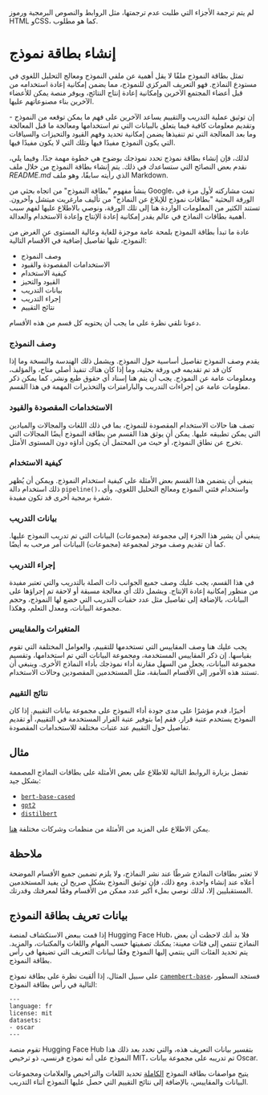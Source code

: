 لم يتم ترجمة الأجزاء التي طلبت عدم ترجمتها، مثل الروابط والنصوص البرمجية ورموز HTML وCSS، كما هو مطلوب.

# إنشاء بطاقة نموذج

تمثل بطاقة النموذج ملفًا لا يقل أهمية عن ملفي النموذج ومعالج التحليل اللغوي في مستودع النماذج. فهو التعريف المركزي للنموذج، مما يضمن إمكانية إعادة استخدامه من قبل أعضاء المجتمع الآخرين وإمكانية إعادة إنتاج النتائج، ويوفر منصة يمكن للأعضاء الآخرين بناء مصنوعاتهم عليها.

إن توثيق عملية التدريب والتقييم يساعد الآخرين على فهم ما يمكن توقعه من النموذج - وتقديم معلومات كافية فيما يتعلق بالبيانات التي تم استخدامها ومعالجة ما قبل المعالجة وما بعد المعالجة التي تم تنفيذها يضمن إمكانية تحديد وفهم القيود والتحيزات والسياقات التي يكون النموذج مفيدًا فيها وتلك التي لا يكون مفيدًا فيها.

لذلك، فإن إنشاء بطاقة نموذج تحدد نموذجك بوضوح هي خطوة مهمة جدًا. وفيما يلي، نقدم بعض النصائح التي ستساعدك في ذلك. يتم إنشاء بطاقة النموذج من خلال ملف *README.md* الذي رأيته سابقًا، وهو ملف Markdown.

ينشأ مفهوم "بطاقة النموذج" من اتجاه بحثي من Google، تمت مشاركته لأول مرة في الورقة البحثية "بطاقات نموذج للإبلاغ عن النماذج" من تأليف مارغريت ميتشل وآخرون. تستند الكثير من المعلومات الواردة هنا إلى تلك الورقة، ونوصي بالاطلاع عليها لفهم سبب أهمية بطاقات النماذج في عالم يقدر إمكانية إعادة الإنتاج وإعادة الاستخدام والعدالة.

عادة ما تبدأ بطاقة النموذج بلمحة عامة موجزة للغاية وعالية المستوى عن الغرض من النموذج، تليها تفاصيل إضافية في الأقسام التالية:

- وصف النموذج
- الاستخدامات المقصودة والقيود
- كيفية الاستخدام
- القيود والتحيز
- بيانات التدريب
- إجراء التدريب
- نتائج التقييم

دعونا نلقي نظرة على ما يجب أن يحتويه كل قسم من هذه الأقسام.

### وصف النموذج

يقدم وصف النموذج تفاصيل أساسية حول النموذج. ويشمل ذلك الهندسة والنسخة وما إذا كان قد تم تقديمه في ورقة بحثية، وما إذا كان هناك تنفيذ أصلي متاح، والمؤلف، ومعلومات عامة عن النموذج. يجب أن يتم هنا إسناد أي حقوق طبع ونشر. كما يمكن ذكر معلومات عامة عن إجراءات التدريب والبارامترات والتحذيرات المهمة في هذا القسم.

### الاستخدامات المقصودة والقيود

تصف هنا حالات الاستخدام المقصودة للنموذج، بما في ذلك اللغات والمجالات والميادين التي يمكن تطبيقه عليها. يمكن أن يوثق هذا القسم من بطاقة النموذج أيضًا المجالات التي تخرج عن نطاق النموذج، أو حيث من المحتمل أن يكون أداؤه دون المستوى الأمثل.

### كيفية الاستخدام

ينبغي أن يتضمن هذا القسم بعض الأمثلة على كيفية استخدام النموذج. ويمكن أن يُظهر ذلك استخدام دالة `pipeline()`، واستخدام فئتي النموذج ومعالج التحليل اللغوي، وأي شفرة برمجية أخرى قد تكون مفيدة.

### بيانات التدريب

ينبغي أن يشير هذا الجزء إلى مجموعة (مجموعات) البيانات التي تم تدريب النموذج عليها. كما أن تقديم وصف موجز لمجموعة (مجموعات) البيانات أمر مرحب به أيضًا.

### إجراء التدريب

في هذا القسم، يجب عليك وصف جميع الجوانب ذات الصلة بالتدريب والتي تعتبر مفيدة من منظور إمكانية إعادة الإنتاج. ويشمل ذلك أي معالجة مسبقة أو لاحقة تم إجراؤها على البيانات، بالإضافة إلى تفاصيل مثل عدد حقبات التدريب التي خضع لها النموذج، وحجم مجموعة البيانات، ومعدل التعلم، وهكذا.

### المتغيرات والمقاييس

يجب عليك هنا وصف المقاييس التي تستخدمها للتقييم، والعوامل المختلفة التي تقوم بقياسها. إن ذكر المقاييس المستخدمة، ومجموعة البيانات التي تم استخدامها، وتقسيم مجموعة البيانات، يجعل من السهل مقارنة أداء نموذجك بأداء النماذج الأخرى. وينبغي أن تستند هذه الأمور إلى الأقسام السابقة، مثل المستخدمين المقصودين وحالات الاستخدام.

### نتائج التقييم

أخيرًا، قدم مؤشرًا على مدى جودة أداء النموذج على مجموعة بيانات التقييم. إذا كان النموذج يستخدم عتبة قرار، فقم إما بتوفير عتبة القرار المستخدمة في التقييم، أو تقديم تفاصيل حول التقييم عند عتبات مختلفة للاستخدامات المقصودة.

## مثال

تفضل بزيارة الروابط التالية للاطلاع على بعض الأمثلة على بطاقات النماذج المصممة بشكل جيد:

- [`bert-base-cased`](https://huggingface.co/bert-base-cased)
- [`gpt2`](https://huggingface.co/gpt2)
- [`distilbert`](https://huggingface.co/distilbert-base-uncased)

يمكن الاطلاع على المزيد من الأمثلة من منظمات وشركات مختلفة [هنا](https://github.com/huggingface/model_card/blob/master/examples.md).

## ملاحظة

لا تعتبر بطاقات النماذج شرطًا عند نشر النماذج، ولا يلزم تضمين جميع الأقسام الموضحة أعلاه عند إنشاء واحدة. ومع ذلك، فإن توثيق النموذج بشكل صريح لن يفيد المستخدمين المستقبليين إلا، لذلك نوصي بملء أكبر عدد ممكن من الأقسام وفقًا لمعرفتك وقدرتك.

## بيانات تعريف بطاقة النموذج

إذا قمت ببعض الاستكشاف لمنصة Hugging Face Hub، فلا بد أنك لاحظت أن بعض النماذج تنتمي إلى فئات معينة: يمكنك تصفيتها حسب المهام واللغات والمكتبات، والمزيد. يتم تحديد الفئات التي ينتمي إليها النموذج وفقًا لبيانات التعريف التي تضيفها في رأس بطاقة النموذج.

على سبيل المثال، إذا ألقيت نظرة على بطاقة نموذج [`camembert-base`](https://huggingface.co/camembert-base/blob/main/README.md)، فستجد السطور التالية في رأس بطاقة النموذج:

```
---
language: fr
license: mit
datasets:
- oscar
---
```

تقوم منصة Hugging Face Hub بتفسير بيانات التعريف هذه، والتي تحدد بعد ذلك هذا النموذج على أنه نموذج فرنسي، ذو ترخيص MIT، تم تدريبه على مجموعة بيانات Oscar.

يتيح مواصفات بطاقة النموذج [الكاملة](https://github.com/huggingface/hub-docs/blame/main/modelcard.md) تحديد اللغات والتراخيص والعلامات ومجموعات البيانات والمقاييس، بالإضافة إلى نتائج التقييم التي حصل عليها النموذج أثناء التدريب.
